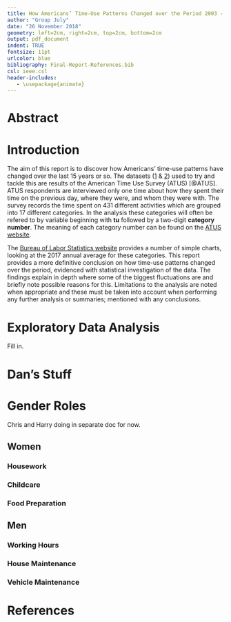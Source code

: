---
title: How Americans’ Time-Use Patterns Changed over the Period 2003 - 2017
author: "Group July"
date: "26 November 2018"
geometry: left=2cm, right=2cm, top=2cm, bottom=2cm
output: pdf_document
indent: TRUE
fontsize: 11pt
urlcolor: blue
bibliography: Final-Report-References.bib
csl: ieee.csl
header-includes:
   - \usepackage{animate}
---

# Abstract



# Introduction

The aim of this report is to discover how Americans' time-use patterns have changed over the last 15 years or so. The datasets ([1](https://www.bls.gov/tus/special.requests/atussum_0317.zip) & [2](https://www.bls.gov/tus/special.requests/atusresp_0317.zip)) used to try and tackle this are results of the American Time Use Survey (ATUS) [@ATUS]. ATUS respondents are interviewed only one time about how they spent their time on the previous day, where they were, and whom they were with. The survey records the time spent on 431 different activities which are grouped into 17 different categories. In the analysis these categories will often be refered to by variable beginning with **tu** followed by a two-digit **category number**. The meaning of each category number can be found on the [ATUS website](https://www.bls.gov/tus/lexiconnoex0317.pdf).

The [Bureau of Labor Statistics website](https://www.bls.gov/tus/charts.htm) provides a number of simple charts, looking at the 2017 annual average for these categories. This report provides a more definitive conclusion on how time-use patterns changed over the period, evidenced with statistical investigation of the data. The findings explain in depth where some of the biggest fluctuations are and briefly note possible reasons for this. Limitations to the analysis are noted when appropriate and these must be taken into account when performing any further analysis or summaries; mentioned with any conclusions.   

# Exploratory Data Analysis

Fill in.

# Dan's Stuff

# Gender Roles

Chris and Harry doing in separate doc for now.

## Women

### Housework

### Childcare

### Food Preparation

## Men

### Working Hours

### House Maintenance

### Vehicle Maintenance

# References